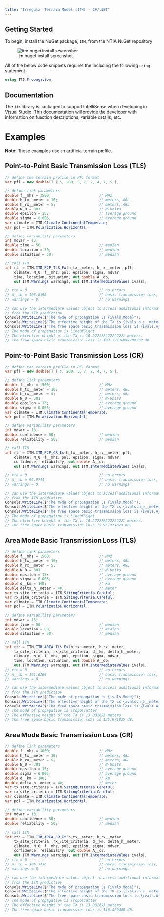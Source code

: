 ```yaml
---
title: "Irregular Terrain Model (ITM) - C#/.NET"
---
```


## Getting Started

To begin, install the NuGet package, `ITM`, from the NTIA NuGet repository

![itm nuget install screenshot](images/nuget_itm.jpg)

All of the below code snippets requires the including the following `using` statement.

```csharp
using ITS.Propagation;
```

## Documentation

The `itm` library is packaged to support IntelliSense when developing in Visual Studio.  This documentation will provide the developer with information on function descriptions, variable details, etc.

# Examples

**Note:** These examples use an artificial terrain profile.

## Point-to-Point Basic Transmission Loss (TLS)

```csharp
// define the terrain profile in PFL format
var pfl = new double[] { 5, 200, 5, 7, 2, 4, 7, 5 };

// define link parameters
double f__mhz = 3500;                      // MHz
double h_tx__meter = 10;                   // meters, AGL
double h_rx__meter = 5;                    // meters, AGL
double N_0 = 301;                          // N-Units
double epsilon = 15;                       // average ground
double sigma = 0.005;                      // average ground
var climate = ITM.Climate.ContinentalTemperate;
var pol = ITM.Polarization.Horizontal;

// define variability parameters
int mdvar = 13;
double time = 50;                          // median
double location = 50;                      // median
double situation = 50;                     // median

// call ITM
int rtn = ITM.ITM_P2P_TLS_Ex(h_tx__meter, h_rx__meter, pfl,
    climate, N_0, f__mhz, pol, epsilon, sigma, mdvar,
    time, location, situation, out double A__db, 
    out ITM.Warnings warnings, out ITM.IntermediateValues ivals);

// rtn = 0                                 // no errors
// A__db = 105.8590                        // basic transmission loss, in dB
// warnings = 0                            // no warnings

// can use the intermediate values object to access additional information
// from the ITM prediction
Console.WriteLine($"The mode of propagation is {ivals.Mode}");
Console.WriteLine($"The effective height of the TX is {ivals.h_e__meter[0]} meters");
Console.WriteLine($"The free space basic transmission loss is {ivals.A_fs__db} dB");
// The mode of propagation is LineOfSight
// The effective height of the TX is 10.222222222222221 meters.
// The free space basic transmission loss is 103.33136088700552 dB.
```

## Point-to-Point Basic Transmission Loss (CR)

```csharp
// define the terrain profile in PFL format
var pfl = new double[] { 5, 200, 5, 7, 2, 4, 7, 5 };

// define link parameters
double f__mhz = 1500;                      // MHz
double h_tx__meter = 10;                   // meters, AGL
double h_rx__meter = 5;                    // meters, AGL
double N_0 = 301;                          // N-Units
double epsilon = 15;                       // average ground
double sigma = 0.005;                      // average ground
var climate = ITM.Climate.ContinentalTemperate;
var pol = ITM.Polarization.Horizontal;

// define variability parameters
int mdvar = 13;
double confidence = 50;                    // median
double reliability = 50;                   // median

// call ITM
int rtn = ITM.ITM_P2P_CR_Ex(h_tx__meter, h_rx__meter, pfl,
    climate, N_0, f__mhz, pol, epsilon, sigma, mdvar,
    confidence, reliability, out double A__db, 
    out ITM.Warnings warnings, out ITM.IntermediateValues ivals);

// rtn = 0                                 // no errors
// A__db = 99.9744                         // basic transmission loss, in dB
// warnings = 0                            // no warnings

// can use the intermediate values object to access additional information
// from the ITM prediction
Console.WriteLine($"The mode of propagation is {ivals.Mode}");
Console.WriteLine($"The effective height of the TX is {ivals.h_e__meter[0]} meters");
Console.WriteLine($"The free space basic transmission loss is {ivals.A_fs__db} dB");
// The mode of propagation is LineOfSight
// The effective height of the TX is 10.222222222222221 meters.
// The free space basic transmission loss is 95.971825 dB.
```

## Area Mode Basic Transmission Loss (TLS)

```csharp
// define link parameters
double f__mhz = 1500;                      // MHz
double h_tx__meter = 10;                   // meters, AGL
double h_rx__meter = 5;                    // meters, AGL
double N_0 = 301;                          // N-Units
double epsilon = 15;                       // average ground
double sigma = 0.005;                      // average ground
double d__km = 100;                        // km
double delta_h__meter = 40;                // meter
var tx_site_criteria = ITM.SitingCriteria.Careful;
var rx_site_criteria = ITM.SitingCriteria.Careful;
var climate = ITM.Climate.ContinentalTemperate;
var pol = ITM.Polarization.Horizontal;

// define variability parameters
int mdvar = 13;
double time = 50;                          // median
double location = 50;                      // median
double situation = 50;                     // median

// call ITM
int rtn = ITM.ITM_AREA_TLS_Ex(h_tx__meter, h_rx__meter,
    tx_site_criteria, rx_site_criteria, d__km, delta_h__meter,
    climate, N_0, f__mhz, pol, epsilon, sigma, mdvar,
    time, location, situation, out double A__db,
    out ITM.Warnings warnings, out ITM.IntermediateValues ivals);
// rtn = 0                                 // no errors
// A__db = 191.0266                        // basic transmission loss, in dB
// warnings = 0                            // no warnings

// can use the intermediate values object to access additional information
// from the ITM prediction
Console.WriteLine($"The mode of propagation is {ivals.Mode}");
Console.WriteLine($"The effective height of the TX is {ivals.h_e__meter[0]} meters.");
Console.WriteLine($"The free space basic transmission loss is {ivals.A_fs__db} dB.");
// The mode of propagation is Troposcatter
// The effective height of the TX is 13.032653 meters.
// The free space basic transmission loss is 135.971825 dB.
```

## Area Mode Basic Transmission Loss (CR)

```csharp
// define link parameters
double f__mhz = 5000;                      // MHz
double h_tx__meter = 10;                   // meters, AGL
double h_rx__meter = 5;                    // meters, AGL
double N_0 = 301;                          // N-Units
double epsilon = 15;                       // average ground
double sigma = 0.005;                      // average ground
double d__km = 100;                        // km
double delta_h__meter = 40;                // meter
var tx_site_criteria = ITM.SitingCriteria.Careful;
var rx_site_criteria = ITM.SitingCriteria.Careful;
var climate = ITM.Climate.ContinentalTemperate;
var pol = ITM.Polarization.Horizontal;

// define variability parameters
int mdvar = 13;
double confidence = 50;                    // median
double reliability = 50;                   // median

// call ITM
int rtn = ITM.ITM_AREA_CR_Ex(h_tx__meter, h_rx__meter,
    tx_site_criteria, rx_site_criteria, d__km, delta_h__meter,
    climate, N_0, f__mhz, pol, epsilon, sigma, mdvar,
    confidence, reliability, out double A__db,
    out ITM.Warnings warnings, out ITM.IntermediateValues ivals);
// rtn = 0                                 // no errors
// A__db = 205.7474                        // basic transmission loss, in dB
// warnings = 0                            // no warnings

// can use the intermediate values object to access additional information
// from the ITM prediction
Console.WriteLine($"The mode of propagation is {ivals.Mode}");
Console.WriteLine($"The effective height of the TX is {ivals.h_e__meter[0]} meters.");
Console.WriteLine($"The free space basic transmission loss is {ivals.A_fs__db} dB.");
// The mode of propagation is Troposcatter
// The effective height of the TX is 13.032653 meters.
// The free space basic transmission loss is 146.429400 dB.
```